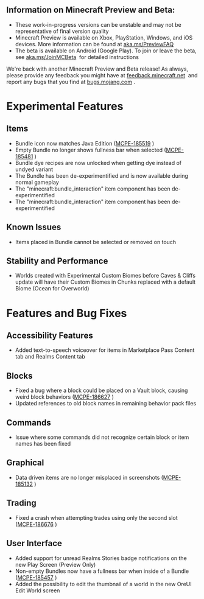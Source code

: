 ## **Information on Minecraft Preview and Beta:**

-   These work-in-progress versions can be unstable and may not be representative of final version quality
-   Minecraft Preview is available on Xbox, PlayStation, Windows, and iOS devices. More information can be found at [aka.ms/PreviewFAQ](https://aka.ms/PreviewFAQ) 
-   The beta is available on Android (Google Play). To join or leave the beta, see [aka.ms/JoinMCBeta](https://aka.ms/JoinMCBeta)  for detailed instructions

We're back with another Minecraft Preview and Beta release! As always, please provide any feedback you might have at [feedback.minecraft.net](http://feedback.minecraft.net/)  and report any bugs that you find at [bugs.mojang.com](http://bugs.mojang.com/) .

# Experimental Features

## Items

-   Bundle icon now matches Java Edition ([MCPE-185519](https://bugs.mojang.com/browse/MCPE-185519) )
-   Empty Bundle no longer shows fullness bar when selected ([MCPE-185481](https://bugs.mojang.com/browse/MCPE-185481) )
-   Bundle dye recipes are now unlocked when getting dye instead of undyed variant
-   The Bundle has been de-experimentified and is now available during normal gameplay
-   The "minecraft:bundle\_interaction" item component has been de-experimentified
-   The "minecraft:bundle\_interaction" item component has been de-experimentified

## Known Issues

-   Items placed in Bundle cannot be selected or removed on touch

## Stability and Performance

-   Worlds created with Experimental Custom Biomes before Caves & Cliffs update will have their Custom Biomes in Chunks replaced with a default Biome (Ocean for Overworld)

# Features and Bug Fixes

## Accessibility Features

-   Added text-to-speech voiceover for items in Marketplace Pass Content tab and Realms Content tab

## Blocks

-   Fixed a bug where a block could be placed on a Vault block, causing weird block behaviors ([MCPE-186627](https://bugs.mojang.com/browse/MCPE-186627) )
-   Updated references to old block names in remaining behavior pack files

## Commands

-   Issue where some commands did not recognize certain block or item names has been fixed

## Graphical

-   Data driven items are no longer misplaced in screenshots ([MCPE-185132](https://bugs.mojang.com/browse/MCPE-185132) )

## Trading

-   Fixed a crash when attempting trades using only the second slot ([MCPE-186676](https://bugs.mojang.com/browse/MCPE-186676) )

## User Interface

-   Added support for unread Realms Stories badge notifications on the new Play Screen (Preview Only)
-   Non-empty Bundles now have a fullness bar when inside of a Bundle ([MCPE-185457](https://bugs.mojang.com/browse/MCPE-185457) )
-   Added the possibility to edit the thumbnail of a world in the new OreUI Edit World screen

